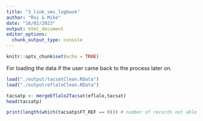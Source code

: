 ```yaml
---
title: "3_link_vms_logbook"
author: "Roi & Mike"
date: "16/02/2023"
output: html_document
editor_options: 
  chunk_output_type: console
---
```


```r
knitr::opts_chunk$set(echo = TRUE)
```

For loading the data if the user came back to the process later on.

```r
load("./output/tacsatClean.RData")
load("./output/eflaloClean.RData")
```

```r
tacsatp <- mergeEflalo2Tacsat(eflalo,tacsat)
head(tacsatp)

print(length(which(tacsatp$FT_REF == 0))) # number of records not able to link
```

```r

```